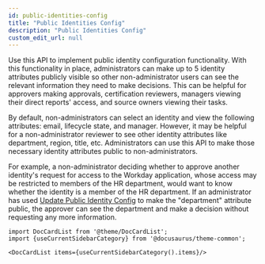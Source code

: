 ```yaml
---
id: public-identities-config
title: "Public Identities Config"
description: "Public Identities Config"
custom_edit_url: null
---
```




Use this API to implement public identity configuration functionality. 
With this functionality in place, administrators can make up to 5 identity attributes publicly visible so other non-administrator users can see the relevant information they need to make decisions. 
This can be helpful for approvers making approvals, certification reviewers, managers viewing their direct reports' access, and source owners viewing their tasks.

By default, non-administrators can select an identity and view the following attributes: email, lifecycle state, and manager. 
However, it may be helpful for a non-administrator reviewer to see other identity attributes like department, region, title, etc.
Administrators can use this API to make those necessary identity attributes public to non-administrators. 

For example, a non-administrator deciding whether to approve another identity's request for access to the Workday application, whose access may be restricted to members of the HR department, would want to know whether the identity is a member of the HR department. 
If an administrator has used [Update Public Identity Config](https://developer.sailpoint.com/idn/api/v3/update-public-identity-config) to make the "department" attribute public, the approver can see the department and make a decision without requesting any more information.




```mdx-code-block
import DocCardList from '@theme/DocCardList';
import {useCurrentSidebarCategory} from '@docusaurus/theme-common';

<DocCardList items={useCurrentSidebarCategory().items}/>
```
      